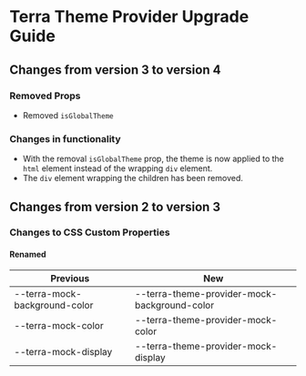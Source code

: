 

<Badge />

# Terra Theme Provider Upgrade Guide
## Changes from version 3 to version 4
### Removed Props
* Removed `isGlobalTheme`

### Changes in functionality
* With the removal `isGlobalTheme` prop, the theme is now applied to the `html` element instead of the wrapping `div` element.
* The `div` element wrapping the children has been removed.

## Changes from version 2 to version 3
### Changes to CSS Custom Properties

#### Renamed
| Previous | New |
|-|-|
| --terra-mock-background-color | --terra-theme-provider-mock-background-color |
| --terra-mock-color | --terra-theme-provider-mock-color |
| --terra-mock-display | --terra-theme-provider-mock-display |
